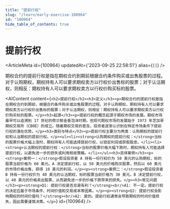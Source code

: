 ```yaml
---
title: "提前行权"
slug: "/learn/early-exercise-100964"
id: "100964"
hide_table_of_contents: true
---
```



# 提前行权

<ArticleMeta id={100964} updatedAt={'2023-09-25 22:58:51'} alias={`[]`} />
<div className='border-solid border-b border-t-0 my-4 border-[var(--ifm-color-gray-300)]' />

期权合约的提前行权是指在期权合约到期前根据合约条件购买或出售股票的过程。对于认购期权，期权持有人可以要求期权卖方以行权价出售标的股票；对于认沽期权，则相反：期权持有人可以要求期权卖方以行权价购买标的股票。

<AIContent content={`<h2>提前行权</h2><h3>定义</h3><p>期权合约的提前行权是指在期权合约到期前，根据合约条件购买或出售股票的过程。对于认购期权，期权持有人可以要求期权卖方以行权价出售标的股票；对于认沽期权，则相反：期权持有人可以要求期权卖方以行权价购买标的股票。</p><h3>起源</h3><p>提前行权的概念起源于期权市场的发展。期权市场最早可以追溯到 17 世纪的荷兰郁金香泡沫时期，但现代期权市场的发展始于 1973 年芝加哥期权交易所（CBOE）的成立。随着期权交易的普及，投资者逐渐认识到在特定市场条件下提前行权的潜在优势。</p><h3>类别与特点</h3><p>提前行权主要分为两类：认购期权的提前行权和认沽期权的提前行权。</p><ul><li><strong>认购期权的提前行权：</strong>当标的股票价格大幅上涨时，期权持有人可能选择提前行权，以锁定利润或获取股息。</li><li><strong>认沽期权的提前行权：</strong>当标的股票价格大幅下跌时，期权持有人可能选择提前行权，以避免进一步的损失或利用税收策略。</li></ul><h3>具体案例</h3><p><strong>案例一：</strong>假设投资者 A 持有一份行权价为 50 美元的认购期权，标的股票当前价格为 60 美元。A 决定提前行权，以 50 美元的价格购买股票，然后以 60 美元的市场价格出售，获得 10 美元的利润。</p><p><strong>案例二：</strong>假设投资者 B 持有一份行权价为 40 美元的认沽期权，标的股票当前价格为 30 美元。B 决定提前行权，以 40 美元的价格卖出股票，从而避免进一步的价格下跌带来的损失。</p><h3>常见问题</h3><p><strong>Q1: 提前行权是否总是有利？</strong><br/>A1: 不一定。提前行权的决定应基于市场条件、时间价值和交易成本等因素。</p><p><strong>Q2: 提前行权会影响期权的时间价值吗？</strong><br/>A2: 是的。提前行权通常会导致期权的时间价值损失，因此需要谨慎决策。</p>`} id={100964} />
